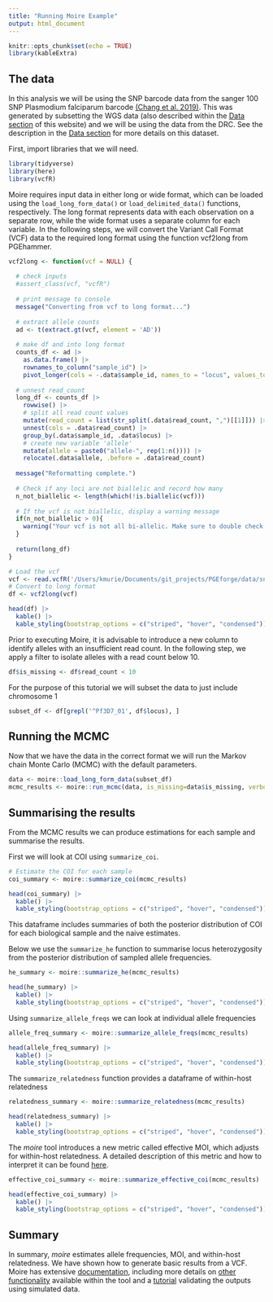 ```yaml
---
title: "Running Moire Example"
output: html_document
---
```


```r
knitr::opts_chunk$set(echo = TRUE)
library(kableExtra)
```

## The data

In this analysis we will be using the SNP barcode data from the sanger 100 SNP Plasmodium falciparum barcode [(Chang et al. 2019)]( https://doi.org/10.7554/eLife.43481). 
This was generated by subsetting the WGS data (also described within the [Data section](../../website_docs/data_description.qmd) of this website) and we will be using the data from the DRC. 
See the description in the [Data section](../../website_docs/data_description.qmd) for more details on this dataset.

First, import libraries that we will need. 

```r
library(tidyverse)
library(here)
library(vcfR)
```

Moire requires input data in either long or wide format, which can be loaded using the `load_long_form_data()` or `load_delimited_data()` functions, respectively. The long format represents data with each observation on a separate row, while the wide format uses a separate column for each variable. In the following steps, we will convert the Variant Call Format (VCF) data to the required long format using the function vcf2long from PGEhammer.

```r
vcf2long <- function(vcf = NULL) {
  
  # check inputs
  #assert_class(vcf, "vcfR")
  
  # print message to console
  message("Converting from vcf to long format...")
  
  # extract allele counts
  ad <- t(extract.gt(vcf, element = 'AD'))
  
  # make df and into long format
  counts_df <- ad |> 
    as.data.frame() |> 
    rownames_to_column("sample_id") |> 
    pivot_longer(cols = -.data$sample_id, names_to = "locus", values_to = "read_count")
  
  # unnest read_count
  long_df <- counts_df |>
    rowwise() |>
    # split all read count values
    mutate(read_count = list(str_split(.data$read_count, ",")[[1]])) |>
    unnest(cols = .data$read_count) |> 
    group_by(.data$sample_id, .data$locus) |> 
    # create new variable 'allele'
    mutate(allele = paste0("allele-", rep(1:n()))) |> 
    relocate(.data$allele, .before = .data$read_count)
  
  message("Reformatting complete.")
  
  # Check if any loci are not biallelic and record how many
  n_not_biallelic <- length(which(!is.biallelic(vcf)))
  
  # If the vcf is not biallelic, display a warning message
  if(n_not_biallelic > 0){
    warning("Your vcf is not all bi-allelic. Make sure to double check if this is not expected.")
  }
  
  return(long_df)
}
```


```r
# Load the vcf  
vcf <- read.vcfR('/Users/kmurie/Documents/git_projects/PGEforge/data/snp_barcode/sangerBarcode_SNP_INDEL_Pf3D7_ALL_v3.combined.filtered.vqslod6.biallelic_snp.DRCongo.vcf.gz')
# Convert to long format 
df <- vcf2long(vcf)

head(df) |>
  kable() |>
  kable_styling(bootstrap_options = c("striped", "hover", "condensed"))
```

Prior to executing Moire, it is advisable to introduce a new column to identify alleles with an insufficient read count. In the following step, we apply a filter to isolate alleles with a read count below 10.
```r
df$is_missing <- df$read_count < 10
```

For the purpose of this tutorial we will subset the data to just include chromosome 1
```r
subset_df <- df[grepl('^Pf3D7_01', df$locus), ]
```

## Running the MCMC 

Now that we have the data in the correct format we will run the Markov chain Monte Carlo (MCMC) with the default parameters.

```r
data <- moire::load_long_form_data(subset_df)
mcmc_results <- moire::run_mcmc(data, is_missing=data$is_missing, verbose=FALSE)
```

## Summarising the results

From the MCMC results we can produce estimations for each sample and summarise the results. 

First we will look at COI using `summarize_coi`.

```r
# Estimate the COI for each sample
coi_summary <- moire::summarize_coi(mcmc_results)

head(coi_summary) |>
  kable() |>
  kable_styling(bootstrap_options = c("striped", "hover", "condensed"))
```

This dataframe includes summaries of both the posterior distribution of COI for each biological sample and the naive estimates.

Below we use the `summarize_he` function to summarise locus heterozygosity from the posterior distribution of sampled allele frequencies.
```r
he_summary <- moire::summarize_he(mcmc_results)

head(he_summary) |>
  kable() |>
  kable_styling(bootstrap_options = c("striped", "hover", "condensed"))
```

Using `summarize_allele_freqs` we can look at individual allele frequencies
```r
allele_freq_summary <- moire::summarize_allele_freqs(mcmc_results)

head(allele_freq_summary) |>
  kable() |>
  kable_styling(bootstrap_options = c("striped", "hover", "condensed"))
```

The `summarize_relatedness` function provides a dataframe of within-host relatedness
```r
relatedness_summary <- moire::summarize_relatedness(mcmc_results)

head(relatedness_summary) |>
  kable() |>
  kable_styling(bootstrap_options = c("striped", "hover", "condensed"))
```

The *moire* tool introduces a new metric called effective MOI, which adjusts for within-host relatedness. A detailed description of this metric and how to interpret it can be found [here](https://eppicenter.github.io/moire/articles/mcmc_demo.html#what-is-effective-coi).
```r
effective_coi_summary <- moire::summarize_effective_coi(mcmc_results)

head(effective_coi_summary) |>
  kable() |>
  kable_styling(bootstrap_options = c("striped", "hover", "condensed"))

```

## Summary

In summary, *moire* estimates allele frequencies, MOI, and within-host relatedness. We have shown how to generate basic results from a VCF. Moire has extensive [documentation](https://eppicenter.github.io/moire/index.html), including more details on [other functionality](https://eppicenter.github.io/moire/articles/mcmc_demo.html#estimating-allele-frequencies) available within the tool and a [tutorial](https://eppicenter.github.io/moire/articles/mcmc_demo.html#estimating-allele-frequencies) validating the outputs using simulated data.